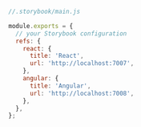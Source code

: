 ```js
//.storybook/main.js

module.exports = {
  // your Storybook configuration
  refs: {
    react: {
      title: 'React',
      url: 'http://localhost:7007',
    },
    angular: {
      title: 'Angular',
      url: 'http://localhost:7008',
    },
  },
};
```